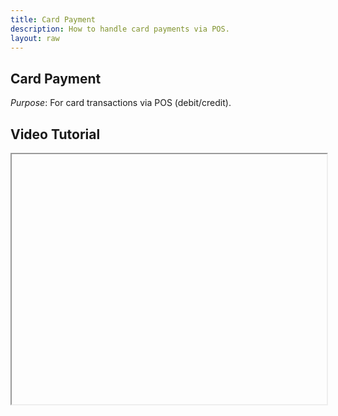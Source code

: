 ```yaml
---
title: Card Payment
description: How to handle card payments via POS.
layout: raw
---
```



<div className="mdx-content">

##  Card Payment



*Purpose*: For card transactions via POS (debit/credit).

## Video Tutorial



<iframe
  width="100%"
  height="400"
  title="Card Payment Tutorial"
  allowFullScreen
  className="rounded-lg"
/>

---

## Steps:



❶ **Click on “Card” payment method.**  
❷ **Enter the amount paid by card.**  
❸ **Click Add Transaction.**

Useful when:

- Accepting payments via swipe machines.  
- Client prefers secure non-cash options.

---

**Tip for First-Time Users**:  
Use this method for fast, secure transactions without handling physical cash.

<div className="space-y-4 mt-6">

<div className="my-10 border-t border-gray-200" />

## More questions about this


</div>
<div className="space-y-4 mt-6">
  <details className="bg-white rounded-md p-4 border border-gray-300">
  <summary
    className="font-medium text-base text-gray-900"
    style={{
      backgroundColor: 'transparent',
      outline: 'none',
      cursor: 'pointer',
      userSelect: 'none',
      listStyle: 'none',
    }}
  >Can I use any card reader?</summary>
   <p className="mt-2 text-sm text-gray-700">
      Yes, you can use any supported POS machine that integrates with your system.
    </p>
  </details>

  <details className="bg-white rounded-md p-4 border border-gray-300">
  <summary
    className="font-medium text-base text-gray-900"
    style={{
      backgroundColor: 'transparent',
      outline: 'none',
      cursor: 'pointer',
      userSelect: 'none',
      listStyle: 'none',
    }}
  >Are card payments recorded automatically?</summary>
    <p className="mt-2 text-sm text-gray-700">
      Yes, once added, the transaction will reflect in your records and reports.
    </p>
  </details>
</div>
</div>

---

<div className="space-y-4 mt-6">

<div className="my-10 border-t border-gray-200" />

<div className="mdx-content mt-10">

Was this article helpful?

<div style={{ display: 'flex', gap: '1rem' }}>
  <button style={{ padding: '0.5rem', borderRadius: '9999px', backgroundColor: '#f0f0f0' }}>
    👍
  </button>
  <button style={{ padding: '0.5rem', borderRadius: '9999px', backgroundColor: '#f0f0f0' }}>
     👎
  </button>
</div>
</div>

---
</div>
